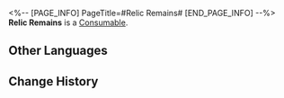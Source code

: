 <%-- [PAGE_INFO]
PageTitle=#Relic Remains#
[END_PAGE_INFO] --%>
{{Item Infobox
|id          = 235
|image       = Item Relic Remains.png
|type        = Consumable
|invCategory = Valuables
|rarity      = 5
|effect      = Material salvaged from Relics.
|description = Broken parts of a relic that are one step away from decomposing into the Lightdust floating in the Fragmentum.
|source1     = [[Salvage Relic]]
}}
{{Description|''"Don't take them for mere scraps. I can restore them to their original state."''}}
'''Relic Remains''' is a [[Consumable]].

==Other Languages==
{{Other Languages
|en   = Relic Remains
|zhs  = 遗器残骸
|zht  = 遺器殘骸
|ja   = 遺物残骸
|ko   = 유물 잔해
|es   = Restos de artefacto
|fr   = Vestiges de reliques
|ru   = Обломки Реликвии
|th   = Relic Remains
|vi   = Xác Di Vật
|de   = Reliktreste
|id   = Relic Remains
|pt   = Restos de Relíquia
}}

==Change History==
{{Change History|1.0}}